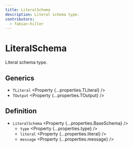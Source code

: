 ```yaml
---
title: LiteralSchema
description: Literal schema type.
contributors:
  - fabian-hiller
---
```



# LiteralSchema

Literal schema type.

## Generics

- `TLiteral` <Property {...properties.TLiteral} />
- `TOutput` <Property {...properties.TOutput} />

## Definition

- `LiteralSchema` <Property {...properties.BaseSchema} />
  - `type` <Property {...properties.type} />
  - `literal` <Property {...properties.literal} />
  - `message` <Property {...properties.message} />
